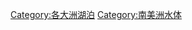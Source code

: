 {{Commonscat|Lakes of South America}}

[[Category:各大洲湖泊|Category:各大洲湖泊]]
[[Category:南美洲水体|Category:南美洲水体]]